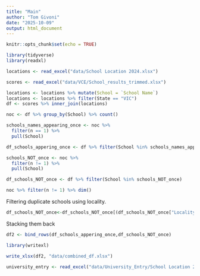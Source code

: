 ```yaml
---
title: "Main"
author: "Tom Givoni"
date: "2025-10-09"
output: html_document
---
```


```r
knitr::opts_chunk$set(echo = TRUE)

library(tidyverse)
library(readxl)
```


```r
locations <- read_excel("data/School Location 2024.xlsx")

scores <- read_excel("data/VCE/School_results_trimmed.xlsx")
```

```r
locations <- locations %>% mutate(School = `School Name`)
locations <- locations %>% filter(State == "VIC")
df <- scores %>% inner_join(locations)
```

```r
noc <- df %>% group_by(School) %>% count()

schools_names_appearing_once <- noc %>%
  filter(n == 1) %>%
  pull(School)

df_schools_appering_once <- df %>% filter(School %in% schools_names_appearing_once)

schools_NOT_once <- noc %>%
  filter(n != 1) %>%
  pull(School)

df_schools_NOT_once <- df %>% filter(School %in% schools_NOT_once)

noc %>% filter(n != 1) %>% dim()

```
Filtering duplicate schools using locality.

```r
df_schools_NOT_once<-df_schools_NOT_once[(df_schools_NOT_once["Locality"] == df_schools_NOT_once["Suburb"]),]
```


Stacking them back
```r
df2 <- bind_rows(df_schools_appering_once,df_schools_NOT_once)
```

```r
library(writexl)

write_xlsx(df2, "data/combined_df.xlsx")
```


```r
university_entry <- read_excel("data/University_Entry/School Location 2024.xlsx")
```

